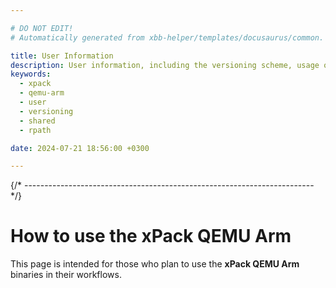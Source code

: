 ```yaml
---

# DO NOT EDIT!
# Automatically generated from xbb-helper/templates/docusaurus/common.

title: User Information
description: User information, including the versioning scheme, usage of shared libraries, and RPATH configuration on GNU/Linux.
keywords:
  - xpack
  - qemu-arm
  - user
  - versioning
  - shared
  - rpath

date: 2024-07-21 18:56:00 +0300

---
```




{/* ------------------------------------------------------------------------ */}

# How to use the xPack QEMU Arm

This page is intended for those who plan
to use the **xPack QEMU Arm** binaries in their workflows.

<Versioning/>

<LibrariesAndRpath/>

<More/>

<UseInTesting/>
